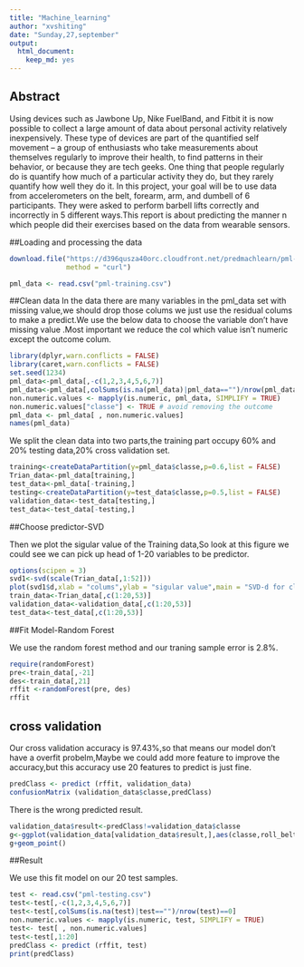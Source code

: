 ```yaml
---
title: "Machine_learning"
author: "xvshiting"
date: "Sunday,27,september"
output: 
  html_document: 
    keep_md: yes
---
```

## Abstract

Using devices such as Jawbone Up, Nike FuelBand, and Fitbit it is now possible to collect a large amount of data about personal activity relatively inexpensively. These type of devices are part of the quantified self movement – a group of enthusiasts who take measurements about themselves regularly to improve their health, to find patterns in their behavior, or because they are tech geeks. One thing that people regularly do is quantify how much of a particular activity they do, but they rarely quantify how well they do it. In this project, your goal will be to use data from accelerometers on the belt, forearm, arm, and dumbell of 6 participants. They were asked to perform barbell lifts correctly and incorrectly in 5 different ways.This report is about predicting the manner n which people did their exercises based on the data from wearable sensors.


##Loading and processing the data

```r
download.file("https://d396qusza40orc.cloudfront.net/predmachlearn/pml-training.csv",destfile = "pml-training.csv", 
              method = "curl")
```

```r
pml_data <- read.csv("pml-training.csv")

```

##Clean data
In the data there are many variables in the pml_data set with missing value,we should drop those colums we just use the residual colums to make a predict.We use the below data to choose the variable don't have missing value .Most important we reduce the col which value isn't numeric except the outcome colum.

```r
library(dplyr,warn.conflicts = FALSE)
library(caret,warn.conflicts = FALSE)
set.seed(1234)
pml_data<-pml_data[,-c(1,2,3,4,5,6,7)]
pml_data<-pml_data[,colSums(is.na(pml_data)|pml_data=="")/nrow(pml_data)==0]
non.numeric.values <- mapply(is.numeric, pml_data, SIMPLIFY = TRUE)
non.numeric.values["classe"] <- TRUE # avoid removing the outcome
pml_data <- pml_data[ , non.numeric.values]
names(pml_data)
```


We split the clean data into two parts,the training part occupy 60% and 20% testing data,20% cross validation set.
```r
training<-createDataPartition(y=pml_data$classe,p=0.6,list = FALSE)
Trian_data<-pml_data[training,]
test_data<-pml_data[-training,]
testing<-createDataPartition(y=test_data$classe,p=0.5,list = FALSE)
validation_data<-test_data[testing,]
test_data<-test_data[-testing,]

```

##Choose predictor-SVD

Then we plot the sigular value of the Training data,So look at this figure we could see we can pick up head of 1-20 variables to be predictor.

```r
options(scipen = 3)
svd1<-svd(scale(Trian_data[,1:52]))
plot(svd1$d,xlab = "colums",ylab = "sigular value",main = "SVD-d for clean data",col=rgb(1,0,0,0.2),pch=19)
train_data<-Trian_data[,c(1:20,53)]
validation_data<-validation_data[,c(1:20,53)]
test_data<-test_data[,c(1:20,53)]
```

##Fit Model-Random Forest

We use the random forest method and our traning sample error is 2.8%.

```r
require(randomForest)
pre<-train_data[,-21]
des<-train_data[,21]
rffit <-randomForest(pre, des)
rffit

```

## cross validation

Our cross validation accuracy is 97.43%,so that means our model don't have a overfit probelm,Maybe we could add more feature to improve the accuracy,but this accuracy use 20 features to predict is just fine.
```r
predClass <- predict (rffit, validation_data)
confusionMatrix (validation_data$classe,predClass)
```

There is the wrong predicted result.

```r
validation_data$result<-predClass!=validation_data$classe
g<-ggplot(validation_data[validation_data$result,],aes(classe,roll_belt,col=classe))
g+geom_point()
```

##Result

We use this fit model on our 20 test samples.

```r
test <- read.csv("pml-testing.csv")
test<-test[,-c(1,2,3,4,5,6,7)]
test<-test[,colSums(is.na(test)|test=="")/nrow(test)==0]
non.numeric.values <- mapply(is.numeric, test, SIMPLIFY = TRUE)
test<- test[ , non.numeric.values]
test<-test[,1:20]
predClass <- predict (rffit, test)
print(predClass)

```
